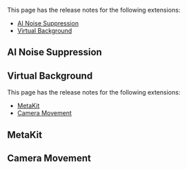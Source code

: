 
This page has the release notes for the following extensions:

- [AI Noise Suppression](#ai-noise-suppression)
- [Virtual Background](#virtual-background)

<a href="ains"></a>
## AI Noise Suppression
<AINS />

<a href="vb"></a>
## Virtual Background
<VB />

<PlatformWrapper platform="[android, ios]">

This page has the release notes for the following extensions:

- [MetaKit](#metakit)
- [Camera Movement](#camera-movement)

<a href="metakit"></a>
## MetaKit
<MetaKit />

<a href="metakit"></a>
## Camera Movement
<CameraMovement />
</PlatformWrapper>
